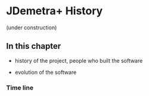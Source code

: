 # JDemetra+ History {.unnumbered}

(under construction)

## In this chapter

- history of the project, people who built the software

- evolution of the software

### Time line 

